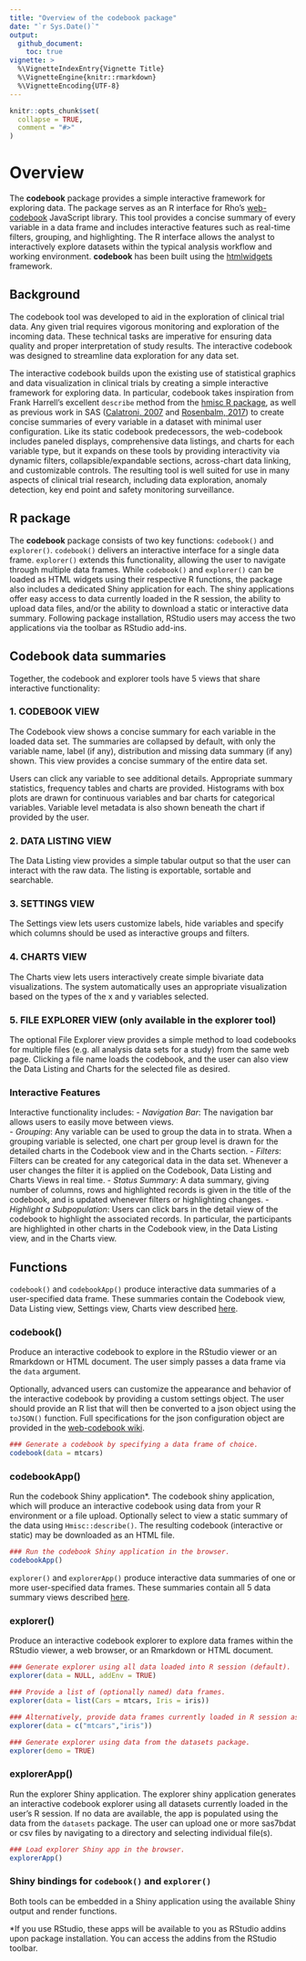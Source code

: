 ```yaml
---
title: "Overview of the codebook package"
date: "`r Sys.Date()`"
output:
  github_document:
    toc: true 
vignette: >
  %\VignetteIndexEntry{Vignette Title}
  %\VignetteEngine{knitr::rmarkdown}
  %\VignetteEncoding{UTF-8}
---
```


```r
knitr::opts_chunk$set(
  collapse = TRUE,
  comment = "#>"
)
```

# Overview

The **codebook** package provides a simple interactive framework for exploring data.  The package serves as an R interface for Rho's [web-codebook](https://github.com/RhoInc/web-codebook) JavaScript library. This tool provides a concise summary of every variable in a data frame and includes interactive features such as real-time filters, grouping, and highlighting. The R interface allows the analyst to interactively explore datasets within the typical analysis workflow and working environment.  **codebook** has been built using the [htmlwidgets](htmlwidgets.org) framework.

## Background

The codebook tool was developed to aid in the exploration of clinical trial data.  Any given trial requires vigorous monitoring and exploration of the incoming data.  These technical tasks are imperative for ensuring data quality and proper interpretation of study results. The interactive codebook was designed to streamline data exploration for any data set.

The interactive codebook builds upon the existing use of statistical graphics and data visualization in clinical trials by creating a simple interactive framework for exploring data.  In particular, codebook takes inspiration from Frank Harrell's excellent `describe` method from the [hmisc R package](https://cran.r-project.org/web/packages/Hmisc/Hmisc.pdf), as well as previous work in SAS ([Calatroni, 2007](http://graphics.rhoworld.com/pubs/SCT2007_Calatroni.pdf) and [Rosenbalm, 2017](https://github.com/RhoInc/sas-codebook)) to create concise summaries of every variable in a dataset with minimal user configuration.  Like its static codebook predecessors, the web-codebook includes paneled displays, comprehensive data listings, and charts for each variable type, but it expands on these tools by providing interactivity via dynamic filters, collapsible/expandable sections, across-chart data linking, and customizable controls. The resulting tool is well suited for use in many aspects of clinical trial research, including data exploration, anomaly detection, key end point and safety monitoring surveillance.

## R package
The **codebook** package consists of two key functions: ```codebook()``` and ```explorer()```.  ```codebook()``` delivers an interactive interface for a single data frame. ```explorer()``` extends this functionality, allowing the user to navigate through multiple data frames. While ```codebook()``` and ```explorer()``` can be loaded as HTML widgets using their respective R functions, the package also includes a dedicated Shiny application for each. The shiny applications offer easy access to data currently loaded in the R session, the ability to upload data files, and/or the ability to download a static or interactive data summary. Following package installation, RStudio users may access the two applications via the toolbar as RStudio add-ins.

## Codebook data summaries
Together, the codebook and explorer tools have 5 views that share interactive functionality:

### 1. CODEBOOK VIEW
The Codebook view shows a concise summary for each variable in the loaded data set. The summaries are
collapsed by default, with only the variable name, label (if any), distribution and missing data summary (if any) shown.
This view provides a concise summary of the entire data set. 

Users can click any variable to see additional details. Appropriate summary statistics, frequency tables and charts are
provided. Histograms with box plots are drawn for continuous variables and bar charts for
categorical variables. Variable level metadata is also shown beneath the chart if provided by the user.

### 2. DATA LISTING VIEW
The Data Listing view provides a simple tabular output so that the user can interact with the raw data. The listing is
exportable, sortable and searchable.  

### 3. SETTINGS VIEW
The Settings view lets users customize labels, hide variables and specify which columns should be used as
interactive groups and filters. 

### 4. CHARTS VIEW
The Charts view lets users interactively create simple bivariate data visualizations. The system automatically uses an
appropriate visualization based on the types of the x and y variables selected.

### 5. FILE EXPLORER VIEW (only available in the explorer tool)
The optional File Explorer view provides a simple method to load codebooks for multiple files (e.g. all analysis data
sets for a study) from the same web page. Clicking a file name loads the codebook, and the user can also view the
Data Listing and Charts for the selected file as desired.

### Interactive Features
Interactive functionality includes:
  - *Navigation Bar*: The navigation bar allows users to easily move between views.  
  - *Grouping*: Any variable can be used to group the data in to strata. When a grouping variable is selected,
one chart per group level is drawn for the detailed charts in the Codebook view and in the Charts section.
  - *Filters*: Filters can be created for any categorical data in the data set. Whenever a user changes the filter it
is applied on the Codebook, Data Listing and Charts Views in real time. 
  - *Status Summary*: A data summary, giving number of columns, rows and highlighted records is given in the
title of the codebook, and is updated whenever filters or highlighting changes.
  - *Highlight a Subpopulation*: Users can click bars in the detail view of the codebook to highlight the
associated records. In particular, the participants are highlighted in other charts in the Codebook view, in the
Data Listing view, and in the Charts view.  


## Functions

```codebook()``` and ```codebookApp()``` produce interactive data summaries of a user-specified data frame.  These summaries contain the Codebook view, Data Listing view, Settings view, Charts view described [here](https://github.com/RhoInc/codebook/wiki/Codebook-Data-Summaries).

### codebook()

Produce an interactive codebook to explore in the RStudio viewer or an Rmarkdown or HTML document.  The user simply passes a data frame via the ```data``` argument.

Optionally, advanced users can customize the appearance and behavior of the interactive codebook by providing a custom settings object. The user should provide an R list that will then be converted to a json object using the ```toJSON()``` function. Full specifications for the json configuration object are provided in the [web-codebook wiki](https://github.com/RhoInc/web-codebook/wiki/Configuration).

```r
### Generate a codebook by specifying a data frame of choice.
codebook(data = mtcars)
```

### codebookApp()

Run the codebook Shiny application*.  The codebook shiny application, which will produce an interactive codebook using data from your R environment or a file upload.  Optionally select to view a static summary of the data using ```Hmisc::describe()```.  The resulting codebook (interactive or static) may be downloaded as an HTML file. 

```r
### Run the codebook Shiny application in the browser.
codebookApp()
```

```explorer()``` and ```explorerApp()``` produce interactive data summaries of one or more user-specified data frames.  These summaries contain all 5 data summary views described [here](https://github.com/RhoInc/codebook/wiki/Codebook-Data-Summaries).

### explorer()

Produce an interactive codebook explorer to explore data frames within the RStudio viewer, a web browser, or an Rmarkdown or HTML document.  
```r
### Generate explorer using all data loaded into R session (default).
explorer(data = NULL, addEnv = TRUE)

### Provide a list of (optionally named) data frames.
explorer(data = list(Cars = mtcars, Iris = iris))

### Alternatively, provide data frames currently loaded in R session as a character vector.
explorer(data = c("mtcars","iris"))

### Generate explorer using data from the datasets package.
explorer(demo = TRUE)
```

### explorerApp()

Run the explorer Shiny application.  The explorer shiny application generates an interactive codebook explorer using all datasets currently loaded in the user's R session.  If no data are available, the app is populated using the data from the ```datasets``` package. The user can upload one or more sas7bdat or csv files by navigating to a directory and selecting individual file(s).

```r
### Load explorer Shiny app in the browser.
explorerApp()
```

### Shiny bindings for ```codebook()``` and ```explorer()```

Both tools can be embedded in a Shiny application using the available Shiny output and render functions. 

*If you use RStudio, these apps will be available to you as RStudio addins upon package installation. You can access the addins from the RStudio toolbar.